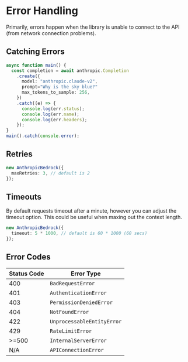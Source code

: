 # Error Handling

Primarily, errors happen when the library is unable to connect to the API (from network connection problems).

## Catching Errors

```typescript
async function main() {
  const completion = await anthropic.Completion
    .create({
      model: "anthropic.claude-v2",
      prompt="Why is the sky blue?"
      max_tokens_to_sample: 256,
    })
    .catch((e) => {
      console.log(err.status);
      console.log(err.name);
      console.log(err.headers);
    });
}
main().catch(console.error);
```

## Retries

```typescript
new AnthropicBedrock({
  maxRetries: 3, // default is 2
});
```

## Timeouts

By default requests timeout after a minute, however you can adjust the timeout option. This could be useful when maxing out the context length.

```typescript
new AnthropicBedrock({
  timeout: 5 * 1000, // default is 60 * 1000 (60 secs)
});
```

## Error Codes

| Status Code | Error Type                 |
| ----------- | -------------------------- |
| 400         | `BadRequestError`          |
| 401         | `AuthenticationError`      |
| 403         | `PermissionDeniedError`    |
| 404         | `NotFoundError`            |
| 422         | `UnprocessableEntityError` |
| 429         | `RateLimitError`           |
| >=500       | `InternalServerError`      |
| N/A         | `APIConnectionError`       |
